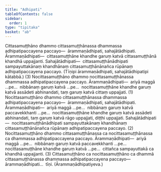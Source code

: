 ```yaml
---
title: "Adhipati"
tableOfContents: false
sidebar:
  order: 1
type: "tipitaka"
basket: "ab"
---
```



<DynamicBreadcrumb />

<Division number="213">

<Paragraph number="2841">
Cittasamuṭṭhāno dhammo cittasamuṭṭhānassa dhammassa adhipatipaccayena paccayo—  ārammaṇādhipati, sahajātādhipati. <Emphasis>Ārammaṇādhipati</Emphasis>—  cittasamuṭṭhāne khandhe garuṃ katvā cittasamuṭṭhānā khandhā uppajjanti. <Emphasis>Sahajātādhipati</Emphasis>—  cittasamuṭṭhānādhipati sampayuttakānaṃ khandhānaṃ cittasamuṭṭhānānañca rūpānaṃ adhipatipaccayena paccayo. (Tīṇipi ārammaṇādhipati, sahajātādhipatipi kātabbā.) (3)
</Paragraph>

<Paragraph number="2842">
Nocittasamuṭṭhāno dhammo nocittasamuṭṭhānassa dhammassa adhipatipaccayena paccayo. <Emphasis>Ārammaṇādhipati</Emphasis>—  ariyā maggā …pe…  nibbānaṃ garuṃ katvā …pe…  nocittasamuṭṭhāne khandhe garuṃ katvā assādeti abhinandati, taṃ garuṃ katvā cittaṃ uppajjati. (1)
</Paragraph>

<Paragraph number="2843">
Nocittasamuṭṭhāno dhammo cittasamuṭṭhānassa dhammassa adhipatipaccayena paccayo—  ārammaṇādhipati, sahajātādhipati. <Emphasis>Ārammaṇādhipati</Emphasis>—  ariyā maggā …pe…  nibbānaṃ garuṃ katvā paccavekkhanti …pe…  nocittasamuṭṭhāne khandhe garuṃ katvā assādeti abhinandati, taṃ garuṃ katvā rāgo uppajjati, diṭṭhi uppajjati. <Emphasis>Sahajātādhipati</Emphasis>—  nocittasamuṭṭhānādhipati sampayuttakānaṃ khandhānaṃ cittasamuṭṭhānānañca rūpānaṃ adhipatipaccayena paccayo. (2)
</Paragraph>

<Paragraph number="2844">
Nocittasamuṭṭhāno dhammo cittasamuṭṭhānassa ca nocittasamuṭṭhānassa ca dhammassa adhipatipaccayena paccayo. <Emphasis>Ārammaṇādhipati</Emphasis>—  ariyā maggā …pe…  nibbānaṃ garuṃ katvā paccavekkhanti …pe…  nocittasamuṭṭhāne khandhe garuṃ katvā …pe…  cittañca sampayuttakā ca khandhā uppajjanti. (3)
</Paragraph>

<Paragraph number="2845">
Cittasamuṭṭhāno ca nocittasamuṭṭhāno ca dhammā cittasamuṭṭhānassa dhammassa adhipatipaccayena paccayo—  ārammaṇādhipati…  tīṇi. (Ārammaṇādhipatiyeva.)
</Paragraph>
</Division>